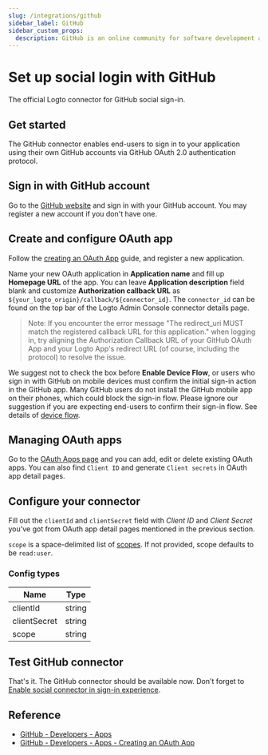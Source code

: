 ```yaml
---
slug: /integrations/github
sidebar_label: GitHub
sidebar_custom_props:
  description: GitHub is an online community for software development and version control.
---
```



# Set up social login with GitHub

The official Logto connector for GitHub social sign-in.

<GuideTip />

## Get started

The GitHub connector enables end-users to sign in to your application using their own GitHub accounts via GitHub OAuth 2.0 authentication protocol.

## Sign in with GitHub account

Go to the [GitHub website](https://github.com/) and sign in with your GitHub account. You may register a new account if you don't have one.

## Create and configure OAuth app

Follow the [creating an OAuth App](https://docs.github.com/en/developers/apps/building-oauth-apps/creating-an-oauth-app) guide, and register a new application.

Name your new OAuth application in **Application name** and fill up **Homepage URL** of the app.
You can leave **Application description** field blank and customize **Authorization callback URL** as `${your_logto_origin}/callback/${connector_id}`. The `connector_id` can be found on the top bar of the Logto Admin Console connector details page.

> Note: If you encounter the error message "The redirect_uri MUST match the registered callback URL for this application." when logging in, try aligning the Authorization Callback URL of your GitHub OAuth App and your Logto App's redirect URL (of course, including the protocol) to resolve the issue.

We suggest not to check the box before **Enable Device Flow**, or users who sign in with GitHub on mobile devices must confirm the initial sign-in action in the GitHub app. Many GitHub users do not install the GitHub mobile app on their phones, which could block the sign-in flow. Please ignore our suggestion if you are expecting end-users to confirm their sign-in flow. See details of [device flow](https://docs.github.com/en/developers/apps/building-oauth-apps/authorizing-oauth-apps#device-flow).

## Managing OAuth apps

Go to the [OAuth Apps page](https://github.com/settings/developers) and you can add, edit or delete existing OAuth apps.
You can also find `Client ID` and generate `Client secrets` in OAuth app detail pages.

## Configure your connector

Fill out the `clientId` and `clientSecret` field with _Client ID_ and _Client Secret_ you've got from OAuth app detail pages mentioned in the previous section.

`scope` is a space-delimited list of [scopes](https://docs.github.com/en/apps/oauth-apps/building-oauth-apps/scopes-for-oauth-apps). If not provided, scope defaults to be `read:user`.

### Config types

| Name         | Type   |
| ------------ | ------ |
| clientId     | string |
| clientSecret | string |
| scope        | string |

## Test GitHub connector

That's it. The GitHub connector should be available now. Don't forget to [Enable social connector in sign-in experience](/connectors/social-connectors/#enable-social-sign-in).

## Reference

- [GitHub - Developers - Apps](https://docs.github.com/en/developers/apps/getting-started-with-apps/about-apps)
- [GitHub - Developers - Apps - Creating an OAuth App](https://docs.github.com/en/developers/apps/building-oauth-apps/creating-an-oauth-app)
